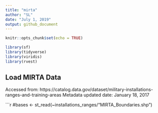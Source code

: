 ```yaml
---
title: "mirta"
author: "SL"
date: "July 1, 2019"
output: github_document
---
```


```r
knitr::opts_chunk$set(echo = TRUE)

library(sf)
library(tidyverse)
library(viridis)
library(rvest)

```

## Load MIRTA Data

Accessed from: https://catalog.data.gov/dataset/military-installations-ranges-and-training-areas
Metadata updated date: January 18, 2017

```r
#bases <- st_read(~installations_ranges/"MIRTA_Boundaries.shp")


